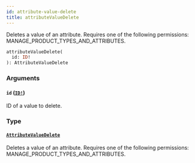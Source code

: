 ```yaml
---
id: attribute-value-delete
title: attributeValueDelete
---
```


Deletes a value of an attribute. Requires one of the following permissions: MANAGE_PRODUCT_TYPES_AND_ATTRIBUTES.

```graphql
attributeValueDelete(
  id: ID!
): AttributeValueDelete

```

### Arguments

#### `id` ([`ID!`](../../../developer/api-reference/scalars/id))

ID of a value to delete.

### Type

#### [`AttributeValueDelete`](../../../developer/api-reference/objects/attribute-value-delete)

Deletes a value of an attribute. Requires one of the following permissions: MANAGE_PRODUCT_TYPES_AND_ATTRIBUTES.
